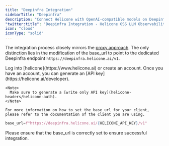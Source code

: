```yaml
---
title: "Deepinfra Integration"
sidebarTitle: "Deepinfra"
description: "Connect Helicone with OpenAI-compatible models on Deepinfra. Simple setup process using a custom base_url for seamless integration with your Deepinfra-based AI applications."
"twitter:title": "Deepinfra Integration - Helicone OSS LLM Observability"
icon: "cloud"
iconType: "solid"
---
```


The integration process closely mirrors the [proxy approach](/getting-started/integration-method/openai-proxy). The only distinction lies in the modification of the base_url to point to the dedicated Deepinfra endpoint `https://deepinfra.helicone.ai/v1`.

<Steps>
  <Step title="Create an account + Generate an API Key">
    Log into [helicone](https://www.helicone.ai) or create an account. Once you have an account, you
    can generate an [API key](https://helicone.ai/developer).

    <Note>
      Make sure to generate a [write only API key](helicone-headers/helicone-auth).
    </Note>

  </Step>
  <Step title="Set base_url for whatever client you are using">

    For more information on how to set the base_url for your client, please refer to the documentation of the client you are using.

  <CodeGroup>

```python example.py
base_url=f"https://deepinfra.helicone.ai/{HELICONE_API_KEY}/v1"
```

</CodeGroup>

Please ensure that the base_url is correctly set to ensure successful integration.

  </Step>

</Steps>
